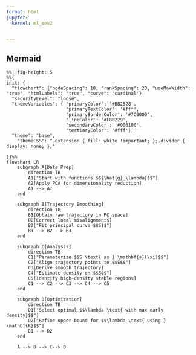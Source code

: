 ```yaml
---
format: html
jupyter:
  kernel: ml_env2

  
---
```


## Mermaid

```mermaid

%%| fig-height: 5
%%{
init: {
  "flowchart": {"nodeSpacing": 10, "rankSpacing": 20, "useMaxWidth": "true", "htmlLabels": "true", "curve": 'cardinal'},
  "securityLevel": "loose",
  "themeVariables": { 'primaryColor': '#BB2528',
                      'primaryTextColor': '#fff',
                      'primaryBorderColor': '#7C0000',
                      'lineColor': '#F8B229',
                      'secondaryColor': '#006100',
                      'tertiaryColor': '#fff'},
  "theme": "base",
    "themeCSS": ".extension { fill: white !important; };.divider { display: none; };"
    
}}%%
flowchart LR
    subgraph A[Data Prep]
        direction TB
        A1["Start with functions $${\hat{g}_\lambda}$$"]
        A2[Apply PCA for dimensionality reduction]
        A1 --> A2
    end

    subgraph B[Trajectory Smoothing]
        direction TB
        B1[Obtain raw trajectory in PC space]
        B2[Correct local misalignments]
        B3["Fit principal curve $$S$$"]
        B1 --> B2 --> B3
    end

    subgraph C[Analysis]
        direction TB
        C1["Parameterize $$S \text{ as } \mathbf{s}(\xi)$$"]
        C2["Align trajectory points to $$S$$"]
        C3[Derive smooth trajectory]
        C4["Estimate density on $$S$$"]
        C5[Identify high-density stable regions]
        C1 --> C2 --> C3 --> C4 --> C5
    end

    subgraph D[Optimization]
        direction TB
        D1["Select optimal $$\lambda \text{ with max early density}$$"]
        D2["Refine upper bound for $$\lambda \text{ using } \mathbf{R}$$"]
        D1 --> D2
    end

    A --> B --> C--> D

```
